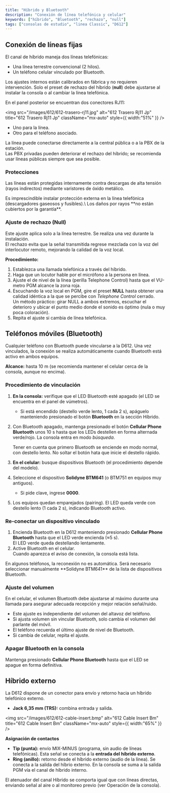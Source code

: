 ```yaml
---
title: "Híbrido y Bluetooth"
description: "Conexión de línea telefónica y celular"
keywords: ["híbrido", "Bluetooth", "rechazo", "null"]
tags: ["consolas de estudio", "linea Classic", "D612"]
---
```


## Conexión de líneas fijas

El canal de híbrido maneja dos líneas telefónicas:

- Una línea terrestre convencional (2 hilos).
- Un teléfono celular vinculado por Bluetooth.

Los ajustes internos están calibrados en fábrica y no requieren intervención. Solo el preset de rechazo del híbrido (**null**) debe ajustarse al instalar la consola o al cambiar la línea telefónica.

En el panel posterior se encuentran dos conectores RJ11:

<img
  src="/images/612/612-trasero-rj11.jpg"
  alt="612 Trasero Rj11 Jp"
  title="612 Trasero Rj11 Jp"
  className="mx-auto"
  style={{ width:"51%" }}
/>

- Uno para la línea.
- Otro para el teléfono asociado.

La línea puede conectarse directamente a la central pública o a la PBX de la estación.\
Las PBX privadas pueden deteriorar el rechazo del híbrido; se recomienda usar líneas públicas siempre que sea posible.

### Protecciones

Las líneas están protegidas internamente contra descargas de alta tensión (rayos indirectos) mediante varistores de óxido metálico.

<Danger>
  Es imprescindible instalar protección externa en la línea telefónica (descargadores gaseosos y fusibles).\
  Los daños por rayos **no están cubiertos por la garantía**.
</Danger>

### Ajuste de rechazo (Null)

Este ajuste aplica solo a la línea terrestre. Se realiza una vez durante la instalación.\
El rechazo evita que la señal transmitida regrese mezclada con la voz del interlocutor remoto, mejorando la calidad de la voz local.

**Procedimiento:**

1. Establezca una llamada telefónica a través del híbrido.
2. Haga que un locutor hable por el micrófono a la persona en línea.
3. Ajuste el de nivel de la línea (perilla Telephone Control) hasta que el VU-metro PGM alcance la zona roja.
4. Escuchando la voz local en PGM, gire el preset **NULL** hasta obtener una calidad idéntica a la que se percibe con _Telephone Control_ cerrado.\
   Un método práctico: girar NULL a ambos extremos, escuchar el deterioro y ubicar el punto medio donde el sonido es óptimo (nula o muy poca coloración).
5. Repita el ajuste si cambia de línea telefónica.

## Teléfonos móviles (Bluetooth)

Cualquier teléfono con Bluetooth puede vincularse a la D612. Una vez vinculados, la conexión se realiza automáticamente cuando Bluetooth está activo en ambos equipos.

**Alcance:** hasta 10 m (se recomienda mantener el celular cerca de la consola, aunque no encima).

### Procedimiento de vinculación

1. **En la consola:** verifique que el LED Bluetooth esté apagado (el LED se encuentra en el panel de vúmetros).
   - Si está encendido (destello verde lento, 1 cada 2 s), apáguelo manteniendo presionado el botón **Bluetooth** en la sección Híbrido.
2. Con Bluetooth apagado, mantenga presionado el botón **Cellular Phone Bluetooth** unos 10 s hasta que los LEDs destellen en forma alternada verde/rojo. La consola entra en modo _búsqueda_.

   <Info>
     Tener en cuenta que primero Bluetooth se enciende en modo normal, con destello lento. No soltar el botón hata que inicie el destello rápido.
   </Info>
3. **En el celular:** busque dispositivos Bluetooth (el procedimiento depende del modelo).
4. Seleccione el dispositivo **Solidyne BTM641** (o BTM751 en equipos muy antiguos).
   - Si pide clave, ingrese **0000**.
5. Los equipos quedan emparejados (pairing). El LED queda verde con destello lento (1 cada 2 s), indicando Bluetooth activo.

### Re-conectar un dispositivo vinculado

1. Encienda Bluetooth en la D612 manteniendo presionado **Cellular Phone Bluetooth** hasta que el LED verde encienda (≈5 s).\
   El LED verde queda destellando lentamente.
2. Active Bluetooth en el celular.\
   Cuando aparezca el aviso de conexión, la consola está lista.

<Note>
  En algunos teléfonos, la reconexión no es automática. Será necesario seleccionar manualmente **Solidyne BTM641** de la lista de dispositivos Bluetooth.
</Note>

### Ajuste del volumen

<Warning>
  En el celular, el volumen Bluetooth debe ajustarse al máximo durante una llamada para asegurar adecuada recepción y mejor relación señal/ruido.
</Warning>

- Este ajuste es independiente del volumen del altavoz del teléfono.
- Si ajusta volumen sin vincular Bluetooth, solo cambia el volumen del parlante del móvil.
- El teléfono recuerda el último ajuste de nivel de Bluetooth.
- Si cambia de celular, repita el ajuste.

### Apagar Bluetooth en la consola

Mantenga presionado **Cellular Phone Bluetooth** hasta que el LED se apague en forma definitiva.

## Híbrido externo

La D612 dispone de un conector para envío y retorno hacia un híbrido telefónico externo.

- **Jack 6,35 mm (TRS):** combina entrada y salida.

<img
  src="/images/612/612-cable-insert.bmp"
  alt="612 Cable Insert Bm"
  title="612 Cable Insert Bm"
  className="mx-auto"
  style={{ width:"65%" }}
/>

**Asignación de contactos**

- **Tip (punta):** envío MIX-MINUS (programa, sin audio de líneas telefónicas). Esta señal se conecta a la **entrada del híbrido externo**.
- **Ring (anillo):** retorno desde el híbrido externo (audio de la línea). Se conecta a la salida del híbrio externo. En la consola se suma a la salida PGM vía el canal de híbrido interno.

El atenuador del canal Híbrido se comporta igual que con líneas directas, enviando señal al aire o al monitoreo previo (ver Operación de la consola).